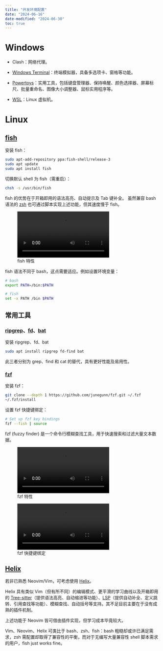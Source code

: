 ```yaml
---
title: "开发环境配置"
date: "2024-06-16"
date-modified: "2024-06-30"
toc: true
---
```


# Windows

- Clash：网络代理。

- [Windows Terminal](https://learn.microsoft.com/zh-cn/windows/terminal/)：终端模拟器，具备多选项卡、窗格等功能。

- [Powertoys](https://learn.microsoft.com/zh-cn/windows/powertoys/)：实用工具，包括键盘管理器、保持唤醒、颜色选择器、屏幕标尺、批量重命名、图像大小调整器、鼠标实用程序等。

- [WSL](https://learn.microsoft.com/zh-cn/windows/wsl/install)：Linux 虚拟机。


# Linux

## [fish](https://fishshell.com/)

::: {.callout-note collapse="true"}

安装 fish：

```sh
sudo apt-add-repository ppa:fish-shell/release-3
sudo apt update
sudo apt install fish
```

切换默认 shell 为 fish（需重启）：

```sh
chsh -s /usr/bin/fish
```

:::

fish 的优势在于开箱即用的语法高亮、自动提示及 Tab 键补全。
虽然兼容 bash 语法的 [zsh](https://www.zsh.org/) 也可通过脚本实现上述功能，但其速度慢于 fish。

![fish 特性](fish_features.webm)

fish 语法不同于 bash，这点需要适应。例如设置环境变量：

```sh
# bash
export PATH=/bin:$PATH

# fish
set -x PATH /bin $PATH
```

## 常用工具

### [ripgrep](https://github.com/BurntSushi/ripgrep)、[fd](https://github.com/sharkdp/fd)、[bat](https://github.com/sharkdp/bat)

::: {.callout-note collapse="true"}

安装 ripgrep、fd、bat

```sh
sudo apt install ripgrep fd-find bat
```

:::

此三者分别为 grep、find 和 cat 的替代，具有更好性能及易用性。

### [fzf](https://github.com/junegunn/fzf)

::: {.callout-note collapse="true"}

安装 fzf：

```sh
git clone --depth 1 https://github.com/junegunn/fzf.git ~/.fzf
~/.fzf/install
```

设置 fzf 快捷键绑定：

```sh
# Set up fzf key bindings
fzf --fish | source
```

:::

fzf (fuzzy finder) 是一个命令行模糊查找工具，用于快速搜索和过滤大量文本数据。

![fzf 特性](fzf_features.webm)

![fzf 快捷键绑定](fzf_keymaps.webm)

## [Helix](https://helix-editor.com)

若非已熟悉 Neovim/Vim，可考虑使用 [Helix](https://helix-editor.com/)。

Helix 具有类似 Vim（但有所不同）的编辑模式、更平滑的学习曲线以及开箱即用的 [Tree-sitter](https://tree-sitter.github.io/tree-sitter/)（提供语法高亮、自动缩进等功能）、[LSP](https://microsoft.github.io/language-server-protocol/)（提供自动补全、定义跳转、引用查找等功能）、模糊查找、自动括号等支持。其不足目前主要在于没有成熟的插件机制。

上述功能于 Neovim 皆可借由插件实现，但学习成本毕竟较大。

Vim、Neovim、Helix 可类比于 bash、zsh、fish：bash 粗糙却或许已满足需求，zsh
需配置却取得了兼容性的平衡，而对于无编写大量兼容性 shell 脚本需求的用户，fish just works fine。


<!--
## [Neovim](https://neovim.io/)

::: {.callout-tip}

若非已熟悉 Neovim/Vim，可考虑使用 [Helix](https://helix-editor.com/)。

Helix 具有类似 Vim（但有所不同）的编辑模式、更平滑的学习曲线以及开箱即用的 [Tree-sitter](https://tree-sitter.github.io/tree-sitter/)（提供语法高亮、自动缩进等功能）、[LSP](https://microsoft.github.io/language-server-protocol/)（提供自动补全、定义跳转、引用查找等功能）、模糊查找、自动括号等支持。其不足目前主要在于没有成熟的插件机制。

上述功能于 Neovim 皆可借由插件实现，但学习成本毕竟较大。

Vim、Neovim、Helix 可类比于 bash、zsh、fish：bash 粗糙却或许已满足需求，zsh
需配置却取得了兼容性的平衡，而对于无编写大量兼容性 shell 脚本需求的用户，fish just works fine。

:::


::: {.callout-note collapse="true"}

安装 Neovim：

```sh
mkdir -p ~/.local/bin
wget -O ~/.local/bin/nvim https://github.com/neovim/neovim/releases/download/nightly/nvim.appimage
chmod +x ~/.local/bin/nvim
```

编辑 `~/.config/fish/config.fish`，添加上述路径至环境变量：

```sh
set -x PATH ~/.local/bin $PATH
```

下载 Neovim 配置：

```sh
git clone --depth 1 https://github.com/GlekoMa/nvim
mv nvim ~/.config/nvim
```

进入 `nvim`，执行 `PlugInstall`。

:::

Neovim 是 Vim 的分叉，拥有更活跃的社区。
Neovim/Vim 界面没有多余组件，只需掌握 `hjkl`（移动光标）、`i`（插入）、`<Esc>`（返回普通模式）、`:w`（保存）和 `:q`（退出）即可使用。输入`:Tutor` 查看并练习更多操作。

![已配置 Neovim 截图](nvim_config.png)

Neovim/Vim 易于扩展，例如配置 `F5` 快捷编译执行 C 代码：

![Neovim 快捷编译执行 C 代码](nvim_gcc_map.webm)

## 桌面环境

### 窗口管理器：[niri](https://github.com/yalter/niri)

TODO

### 输入法：[fcitx5](https://github.com/fcitx/fcitx5)

TODO
-->
